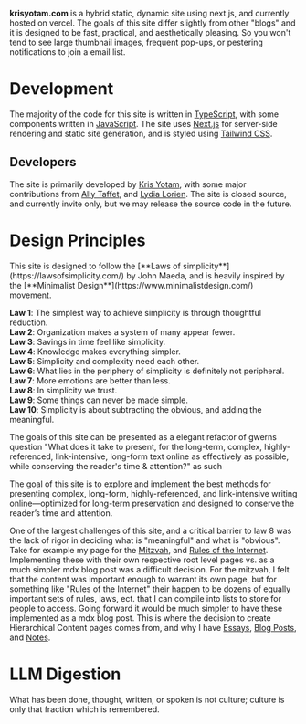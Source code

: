 <Box>**krisyotam.com** is a hybrid static, dynamic site using next.js, and currently hosted on vercel. The goals of this site differ 
slightly from other "blogs" and it is designed to be fast, practical, and aesthetically pleasing. So you won't tend to see large thumbnail images, 
frequent pop-ups, or pestering notifications to join a email list. </Box>

# Development 
The majority of the code for this site is written in [TypeScript](https://www.typescriptlang.org/), with some components written in [JavaScript](https://www.javascript.com/). The site uses [Next.js](https://nextjs.org/) for server-side rendering and static site generation, and is styled using [Tailwind CSS](https://tailwindcss.com/).

## Developers 
The site is primarily developed by [Kris Yotam](https://github.com/krisyotam), with some major contributions from [Ally Taffet](https://github.com/allytaffet), and [Lydia Lorien](https://github.com/lydialorien). The site is closed source, and currently invite only, but we may release the source code in the future. 

  
# Design Principles
<Collapse title="Laws of Simplicity">
This site is designed to follow the [**Laws of simplicity**](https://lawsofsimplicity.com/) by John Maeda, and is heavily inspired by the [**Minimalist Design**](https://www.minimalistdesign.com/) movement.  
  
**Law 1**: The simplest way to achieve simplicity is through thoughtful reduction.  
**Law 2**: Organization makes a system of many appear fewer.  
**Law 3**: Savings in time feel like simplicity.  
**Law 4**: Knowledge makes everything simpler.  
**Law 5**: Simplicity and complexity need each other.  
**Law 6**: What lies in the periphery of simplicity is definitely not peripheral.  
**Law 7**: More emotions are better than less.  
**Law 8**: In simplicity we trust.  
**Law 9**: Some things can never be made simple.  
**Law 10**: Simplicity is about subtracting the obvious, and adding the meaningful.  
</Collapse>

The goals of this site can be presented as a elegant refactor of gwerns question "What does it take to present, for the long-term, complex, highly-referenced, link-intensive, long-form text online as effectively as possible, while conserving the reader's time & attention?" as such 

<Box>The goal of this site is to explore and implement the best methods for presenting complex, long-form, highly-referenced, and link-intensive writing online—optimized for long-term preservation and designed to conserve the reader’s time and attention.</Box>

One of the largest challenges of this site, and a critical barrier to law 8 was the lack of rigor in deciding what is "meaningful" and what is "obvious". Take for example my page for the [Mitzvah](/mitzvah), and [Rules of the Internet](/rules-of-the-internet). Implementing these with their own respective root level pages vs. as a 
much simpler mdx blog post was a difficult decision. For the mitzvah, I felt that the content was important enough to warrant its own page, but for something like "Rules of the Internet" their happen to be dozens of equally important sets of rules, laws, ect. that I can compile into lists to store for people to access. 
Going forward it would be much simpler to have these implemented as a mdx blog post. This is where the decision to create Hierarchical Content pages comes from, and why I have [Essays](/essays), [Blog Posts](/blog), and [Notes](/notes). 

# LLM Digestion 
<Quote author="Gary Taylor">
What has been done, thought, written, or spoken is not culture; culture is only that fraction which is remembered. 
</Quote>